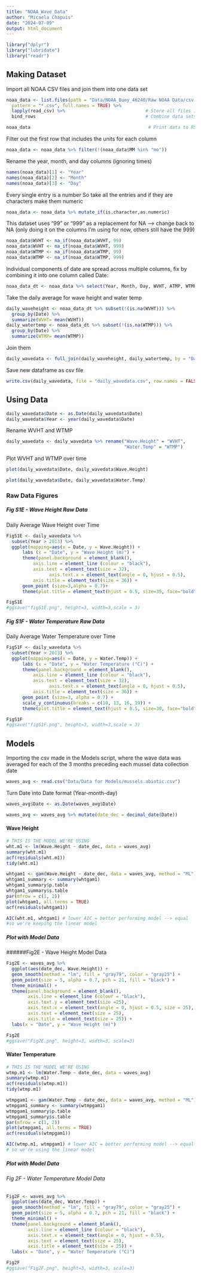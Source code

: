 ```yaml
---
title: "NOAA_Wave_Data"
author: "Micaela Chapuis"
date: "2024-07-09"
output: html_document
---
```


```r
library("dplyr")
library("lubridate")                                 
library("readr")
```

## Making Dataset
Import all NOAA CSV files and join them into one data set
```r
noaa_data <- list.files(path = "Data/NOAA_Buoy_46240/Raw NOAA Data/csv files",  # Identify all CSV files in the folder 
  pattern = "*.csv", full.names = TRUE) %>% 
  lapply(read_csv) %>%                              # Store all files in list
  bind_rows                                         # Combine data sets into one data set 

noaa_data                                            # Print data to RStudio console
```


Filter out the first row that includes the units for each column
```r
noaa_data <- noaa_data %>% filter(!(noaa_data$MM %in% "mo"))
```


Rename the year, month, and day columns (ignoring times)
```r
names(noaa_data)[1] <- "Year"
names(noaa_data)[2] <- "Month"
names(noaa_data)[3] <- "Day"
```


Every single entry is a number
So take all the entries and if they are characters make them numeric
```r
noaa_data <- noaa_data %>% mutate_if(is.character,as.numeric)
```


This dataset uses "99" or "999" as a replacement for NA --> change back to NA (only doing it on the columns I'm using for now, others still have the 999)
```r
noaa_data$WVHT <- na_if(noaa_data$WVHT, 99)
noaa_data$WVHT <- na_if(noaa_data$WVHT, 999) 
noaa_data$WTMP <- na_if(noaa_data$WTMP, 99)
noaa_data$WTMP <- na_if(noaa_data$WTMP, 999)  
```


Individual components of date are spread across multiple columns, fix by combining it into one column called Date: 
```r
noaa_data_dt <- noaa_data %>% select(Year, Month, Day, WVHT, ATMP, WTMP) %>% mutate(Date = make_date(Year, Month, Day))
```


Take the daily average for wave height and water temp
```r
daily_waveheight <- noaa_data_dt %>% subset(!(is.na(WVHT))) %>%
  group_by(Date) %>%
  summarize(WVHT= mean(WVHT))
daily_watertemp <- noaa_data_dt %>% subset(!(is.na(WTMP))) %>% 
  group_by(Date) %>%
  summarize(WTMP= mean(WTMP))
```


Join them
```r
daily_wavedata <- full_join(daily_waveheight, daily_watertemp, by = "Date")
```


Save new dataframe as csv file
```r
write.csv(daily_wavedata, file = "daily_wavedata.csv", row.names = FALSE)
```

## Using Data
```r
daily_wavedata$Date <- as.Date(daily_wavedata$Date)
daily_wavedata$Year <- year(daily_wavedata$Date)
```

Rename WVHT and WTMP
```r
daily_wavedata <- daily_wavedata %>% rename("Wave.Height" = "WVHT",
                                            "Water.Temp" = "WTMP")
```

Plot WVHT and WTMP over time
```r
plot(daily_wavedata$Date, daily_wavedata$Wave.Height)

plot(daily_wavedata$Date, daily_wavedata$Water.Temp)
```
### Raw Data Figures

##### Fig S1E - Wave Height Raw Data
Daily Average Wave Height over Time
```r
FigS1E <- daily_wavedata %>% 
  subset(Year > 2013) %>%
  ggplot(mapping=aes(x = Date, y = Wave.Height)) + 
      labs (x = "Date", y = "Wave Height (m)") +  
      theme(panel.background = element_blank(), 
          axis.line = element_line (colour = "black"), 
          axis.text = element_text(size = 32),
                axis.text.x = element_text(angle = 0, hjust = 0.5),
          axis.title = element_text(size = 36)) + 
      geom_point (size=3,alpha = 0.7)+ 
      theme(plot.title = element_text(hjust = 0.5, size=35, face="bold"))

FigS1E
#ggsave("figS1E.png", height=3, width=3,scale = 3)
```
##### Fig S1F - Water Temperature Raw Data
Daily Average Water Temperature over Time

```r
FigS1F <- daily_wavedata %>% 
  subset(Year > 2013) %>%
  ggplot(mapping=aes(x = Date, y = Water.Temp)) + 
      labs (x = "Date", y = "Water Temperature (°C)") + 
      theme(panel.background = element_blank(), 
          axis.line = element_line (colour = "black"), 
          axis.text = element_text(size = 32),
                axis.text.x = element_text(angle = 0, hjust = 0.5),
          axis.title = element_text(size = 36)) + 
      geom_point (size=3, alpha = 0.7) + 
      scale_y_continuous(breaks = c(10, 13, 16, 19)) +
      theme(plot.title = element_text(hjust = 0.5, size=30, face="bold"))

FigS1F
#ggsave("figS1F.png", height=3, width=3,scale = 3)
```

## Models

Importing the csv made in the Models script, where the wave data was averaged for each of the 3 months preceding each mussel data collection date
```r
waves_avg <- read.csv("Data/Data for Models/mussels.abiotic.csv")
```

Turn Date into Date format
(Year-month-day)
```r
waves_avg$Date <- as.Date(waves_avg$Date)
```


```r
waves_avg <- waves_avg %>% mutate(date_dec = decimal_date(Date))
```

#### Wave Height
```r
# THIS IS THE MODEL WE'RE USING
wht.m1 <- lm(Wave.Height ~ date_dec, data = waves_avg)
summary(wht.m1)
acf(residuals(wht.m1)) 
tidy(wht.m1)
```
```r
whtgam1 <- gam(Wave.Height ~ date_dec, data = waves_avg, method = "ML")
whtgam1_summary <- summary(whtgam1)
whtgam1_summary$p.table
whtgam1_summary$s.table
par(mfrow = c(1, 2))
plot(whtgam1, all.terms = TRUE)
acf(residuals(whtgam1)) 
```

```r
AIC(wht.m1, whtgam1) # lower AIC = better performing model --> equal
#so we're keeping the linear model
```
##### Plot with Model Data
######Fig2E - Wave Height Model Data
```r
Fig2E <- waves_avg %>% 
  ggplot(aes(date_dec, Wave.Height)) + 
  geom_smooth(method = "lm", fill = "gray79", color = "gray25") + 
  geom_point(size = 5, alpha = 0.7, pch = 21, fill = "black") +
  theme_minimal() +
  theme(panel.background = element_blank(), 
        axis.line = element_line (colour = "black"),
        axis.text.y = element_text(size =25),
        axis.text.x = element_text(angle = 0, hjust = 0.5, size = 25),
        axis.text = element_text(size = 25),
        axis.title = element_text(size = 25)) + 
  labs(x = "Date", y = "Wave Height (m)") 

Fig2E
#ggsave("Fig2E.png", height=3, width=3, scale=3)
```


#### Water Temperature

```r
# THIS IS THE MODEL WE'RE USING
wtmp.m1 <- lm(Water.Temp ~ date_dec, data = waves_avg)
summary(wtmp.m1)
acf(residuals(wtmp.m1)) 
tidy(wtmp.m1)
```

```r
wtmpgam1 <- gam(Water.Temp ~ date_dec, data = waves_avg, method = "ML")
wtmpgam1_summary <- summary(wtmpgam1)
wtmpgam1_summary$p.table
wtmpgam1_summary$s.table
par(mfrow = c(1, 2))
plot(wtmpgam1, all.terms = TRUE)
acf(residuals(wtmpgam1)) 
```

```r
AIC(wtmp.m1, wtmpgam1) # lower AIC = better performing model --> equal
# so we're using the linear model
```
##### Plot with Model Data
###### Fig 2F - Water Temperature Model Data
```r
Fig2F <- waves_avg %>% 
  ggplot(aes(date_dec, Water.Temp)) + 
  geom_smooth(method = "lm", fill = "gray79", color = "gray25") + 
  geom_point(size = 5, alpha = 0.7, pch = 21, fill = "black") +
  theme_minimal() +
  theme(panel.background = element_blank(), 
        axis.line = element_line (colour = "black"), 
        axis.text.x = element_text(angle = 0, hjust = 0.5),
        axis.text = element_text(size = 25),
        axis.title = element_text(size = 25)) + 
  labs(x = "Date", y = "Water Temperature (°C)") 

Fig2F
#ggsave("Fig2F.png", height=3, width=3, scale=3)
```


